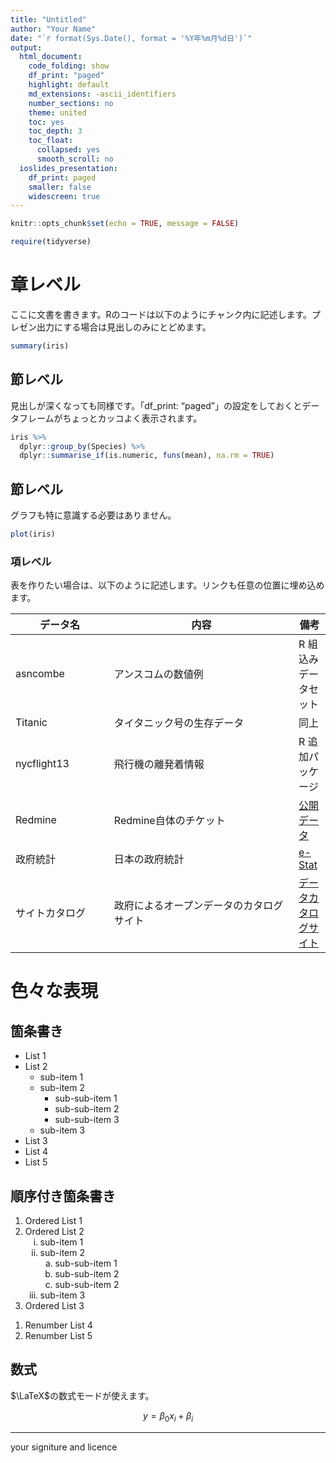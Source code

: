 ```yaml
---
title: "Untitled"
author: "Your Name"
date: "`r format(Sys.Date(), format = '%Y年%m月%d日')`"
output:
  html_document:
    code_folding: show
    df_print: "paged"
    highlight: default
    md_extensions: -ascii_identifiers
    number_sections: no
    theme: united
    toc: yes
    toc_depth: 3
    toc_float:
      collapsed: yes
      smooth_scroll: no
  ioslides_presentation:
    df_print: paged
    smaller: false
    widescreen: true
---
```


```r
knitr::opts_chunk$set(echo = TRUE, message = FALSE)

require(tidyverse)
```

# 章レベル
ここに文書を書きます。Rのコードは以下のようにチャンク内に記述します。プレゼン出力にする場合は見出しのみにとどめます。  

```r
summary(iris)
```

## 節レベル
見出しが深くなっても同様です。「df_print: "paged"」の設定をしておくとデータフレームがちょっとカッコよく表示されます。  

```r
iris %>% 
  dplyr::group_by(Species) %>% 
  dplyr::summarise_if(is.numeric, funs(mean), na.rm = TRUE)
```

## 節レベル
グラフも特に意識する必要はありません。  
```r
plot(iris)
```

### 項レベル
表を作りたい場合は、以下のように記述します。リンクも任意の位置に埋め込めます。  

データ名       | 内容                       | 備考
---------------|----------------------------|-----
asncombe       | アンスコムの数値例         | R 組込みデータセット
Titanic        | タイタニック号の生存データ | 同上
nycflight13    | 飛行機の離発着情報         | R 追加パッケージ
Redmine        | Redmine自体のチケット      |  [公開データ](http://www.redmine.org/projects/redmine/issues)
政府統計       | 日本の政府統計             | [e-Stat](https://www.e-stat.go.jp/)
サイトカタログ | 政府によるオープンデータのカタログサイト | [データカタログサイト](http://www.data.go.jp/)

# 色々な表現

## 箇条書き

* List 1
* List 2
    * sub-item 1
    + sub-item 2
        * sub-sub-item 1
        + sub-sub-item 2
        - sub-sub-item 3
    - sub-item 3
* List 3
+ List 4
- List 5

## 順序付き箇条書き

1. Ordered List 1
1. Ordered List 2
    i) sub-item 1
    i) sub-item 2
        a. sub-sub-item 1
        a. sub-sub-item 2
        a. sub-sub-item 2
    i) sub-item 3
1. Ordered List 3
(@) Renumber List 4
(@) Renumber List 5

## 数式
$\LaTeX$の数式モードが使えます。

$$y = \beta_{0} x_{i} + \beta_{i}$$

---

your signiture and licence